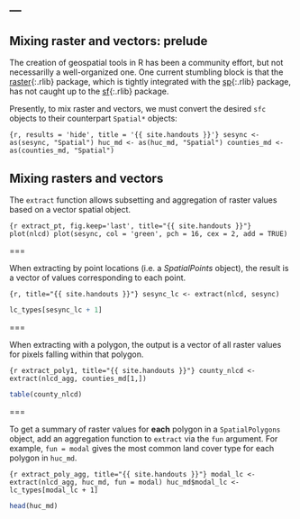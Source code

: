 ---
---

## Mixing raster and vectors: prelude

The creation of geospatial tools in R has been a community effort, but not necessarilly a well-organized one. One current stumbling block is that the [raster](){:.rlib} package, which is tightly integrated with the [sp](){:.rlib} package, has not caught up to the [sf](){:.rlib} package.

Presently, to mix raster and vectors, we must convert the desired `sfc` objects to their counterpart `Spatial*` objects:

```{r, results = 'hide', title = '{{ site.handouts }}'}
sesync <- as(sesync, "Spatial")
huc_md <- as(huc_md, "Spatial")
counties_md <- as(counties_md, "Spatial")
```

## Mixing rasters and vectors

The `extract` function allows subsetting and aggregation of raster values based on a vector spatial object.

```{r extract_pt, fig.keep='last', title="{{ site.handouts }}"}
plot(nlcd)
plot(sesync, col = 'green', pch = 16, cex = 2, add = TRUE)
```

===

When extracting by point locations (i.e. a *SpatialPoints* object), the result is a vector of values corresponding to each point.

```{r, title="{{ site.handouts }}"}
sesync_lc <- extract(nlcd, sesync)
```

```r
lc_types[sesync_lc + 1]
```

===

When extracting with a polygon, the output is a vector of all raster values for pixels falling within that polygon.

```{r extract_poly1, title="{{ site.handouts }}"}
county_nlcd <- extract(nlcd_agg, counties_md[1,])
```

```r
table(county_nlcd)
```

===

To get a summary of raster values for **each** polygon in a `SpatialPolygons` object, add an aggregation function to `extract` via the `fun` argument. For example, `fun = modal` gives the most common land cover type for each polygon in `huc_md`.

```{r extract_poly_agg, title="{{ site.handouts }}"}
modal_lc <- extract(nlcd_agg, huc_md, fun = modal)
huc_md$modal_lc <- lc_types[modal_lc + 1]
```

```r
head(huc_md)
```
